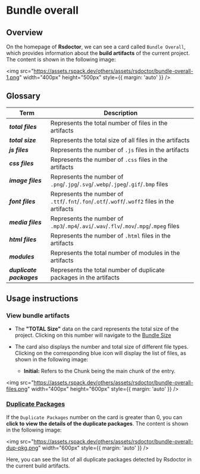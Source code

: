 # Bundle overall

## Overview

On the homepage of **Rsdoctor**, we can see a card called `Bundle Overall`, which provides information about the **build artifacts** of the current project. The content is shown in the following image:

<img
  src="https://assets.rspack.dev/others/assets/rsdoctor/bundle-overall-1.png"
  width="400px"
  height="500px"
  style={{ margin: 'auto' }}
/>

## Glossary

| Term                             | Description                                                                                  |
| -------------------------------- | -------------------------------------------------------------------------------------------- |
| <b><i>total files</i></b>        | Represents the total number of files in the artifacts                                        |
| <b><i>total size</i></b>         | Represents the total size of all files in the artifacts                                      |
| <b><i>js files</i></b>           | Represents the number of `.js` files in the artifacts                                        |
| <b><i>css files</i></b>          | Represents the number of `.css` files in the artifacts                                       |
| <b><i>image files</i></b>        | Represents the number of `.png`/`.jpg`/`.svg`/`.webp`/`.jpeg`/`.gif`/`.bmp` files            |
| <b><i>font files</i></b>         | Represents the number of `.ttf`/`.fnt`/`.fon`/`.otf`/`.woff`/`.woff2` files in the artifacts |
| <b><i>media files</i></b>        | Represents the number of `.mp3`/`.mp4`/`.avi`/`.wav`/`.flv`/`.mov`/`.mpg`/`.mpeg` files      |
| <b><i>html files</i></b>         | Represents the number of `.html` files in the artifacts                                      |
| <b><i>modules</i></b>            | Represents the total number of modules in the artifacts                                      |
| <b><i>duplicate packages</i></b> | Represents the total number of duplicate packages in the artifacts                           |

## Usage instructions

### View bundle artifacts

- The **"TOTAL Size"** data on the card represents the total size of the project. Clicking on this number will navigate to the [Bundle Size](./bundle-size.mdx)

- The card also displays the number and total size of different file types. Clicking on the corresponding blue icon will display the list of files, as shown in the following image:
  - **Initial:** Refers to the Chunk being the main chunk of the entry.

<img
  src="https://assets.rspack.dev/others/assets/rsdoctor/bundle-overall-files.png"
  width="400px"
  height="600px"
  style={{ margin: 'auto' }}
/>

### [Duplicate Packages](../../blog/topic/duplicate-pkg-problem.mdx)

If the `Duplicate Packages` number on the card is greater than 0, you can **click to view the details of the duplicate packages**. The content is shown in the following image:

<img
  src="https://assets.rspack.dev/others/assets/rsdoctor/bundle-overall-dup-pkg.png"
  width="600px"
  style={{ margin: 'auto' }}
/>

Here, you can see the list of all duplicate packages detected by Rsdoctor in the current build artifacts.
